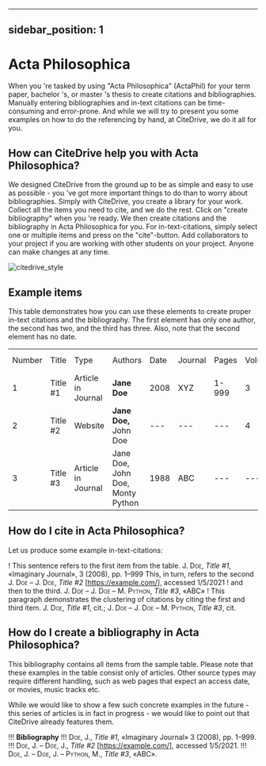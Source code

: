 
---
sidebar_position: 1
---

# Acta Philosophica

When you 're tasked by using "Acta Philosophica" (ActaPhil) for your term paper, bachelor 's, or master 's thesis to create citations and bibliographies.
Manually entering bibliographies and in-text citations can be time-consuming and error-prone. And while we will try to present you some examples on how to do the referencing by hand, at CiteDrive, we do it all for you.

<!---
## About  Acta Philosophica

* Title: Acta Philosophica
* Short Title (Id): ActaPhil)
* Authors: Acta Philosophica
* Download: Acta Philosophica
 --->

## How can CiteDrive help you with Acta Philosophica?

We designed CiteDrive from the ground up to be as simple and easy to use as possible - you 've got more important things to do than to worry about bibliographies. Simply with CiteDrive, you create a library for your work. Collect all the items you need to cite, and we do the rest. Click on "create bibliography" when you 're ready. We then create citations and the bibliography in Acta Philosophica for you. For in-text-citations, simply select one or multiple items and press on the "cite"-button. Add collaborators to your project if you are working with other students on your project. Anyone can make changes at any time.


![citedrive_style](images/acta-philosophica.svg "Choose Acta Philosophica in the CiteDrive App")


## Example items

This table demonstrates how you can use these elements to create proper in-text citations and the bibliography. The first element has only one author, the second has two, and the third has three. Also, note that the second element has no date.


<table>
  <tr>
   <td>Number
   </td>
   <td>Title
   </td>
   <td>Type
   </td>
   <td>Authors
   </td>
   <td>Date
   </td>
   <td>Journal
   </td>
   <td>Pages
   </td>
   <td>Volume
   </td>
   <td>Issue
   </td>
   <td>Access Date
   </td>
  </tr>
  <tr>
   <td>1
   </td>
   <td>Title #1
   </td>
   <td>Article in Journal
   </td>
   <td><strong>Jane Doe</strong>
   </td>
   <td>2008
   </td>
   <td>XYZ
   </td>
   <td>1-999
   </td>
   <td>3
   </td>
   <td>2
   </td>
   <td>--
   </td>
  </tr>
  <tr>
   <td>
2
   </td>
   <td>Title #2
   </td>
   <td>Website
   </td>
   <td><strong>Jane Doe, </strong>John Doe
   </td>
   <td>---
   </td>
   <td>---
   </td>
   <td>---
   </td>
   <td>4
   </td>
   <td>---
   </td>
   <td>2020-05-01
   </td>
  </tr>
  <tr>
   <td>3
   </td>
   <td>Title #3
   </td>
   <td>Article in Journal
   </td>
   <td>Jane Doe, John Doe, Monty Python
   </td>
   <td>1988
   </td>
   <td>ABC
   </td>
   <td>---
   </td>
   <td>---
   </td>
   <td>16
   </td>
   <td>---
   </td>
  </tr>
</table>



## How do I cite in  Acta Philosophica?

Let us produce some example in-text-citations:

! This sentence refers to the first item from the table. <span style="font-variant:small-caps;">J. Doe</span>, <i>Title #1</i>, «Imaginary Journal», 3 (2008), pp. 1–999 This, in turn, refers to the second <span style="font-variant:small-caps;">J. Doe – J. Doe</span>, <i>Title #2</i> [https://example.com/], accessed 1/5/2021
! and then to the third.  <span style="font-variant:small-caps;">J. Doe – J. Doe – M. Python</span>, <i>Title #3</i>, «ABC»
! This paragraph demonstrates the clustering of citations by citing the first and third item. <span style="font-variant:small-caps;">J. Doe</span>, <i>Title #1</i>, cit.; <span style="font-variant:small-caps;">J. Doe – J. Doe – M. Python</span>, <i>Title #3</i>, cit.



## How do I create a bibliography in Acta Philosophica?

This bibliography contains all items from the sample table. Please note that these examples in the table consist only of articles. Other source types may require different handling, such as web pages that expect an access date, or movies, music tracks etc.

While we would like to show a few such concrete examples in the future - this series of articles is in fact in progress - we would like to point out that CiteDrive already features them.


!!! **Bibliography**
!!! <span style="font-variant:small-caps;">Doe, J.</span>, <i>Title #1</i>, «Imaginary Journal» 3 (2008), pp. 1–999.
!!! <span style="font-variant:small-caps;">Doe, J. – Doe, J.</span>, <i>Title #2</i> [https://example.com/], accessed 1/5/2021.
!!! <span style="font-variant:small-caps;">Doe, J. – Doe, J. – Python, M.</span>, <i>Title #3</i>, «ABC».


```
        